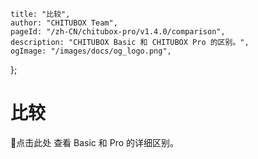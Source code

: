 
	title: "比较",
	author: "CHITUBOX Team",
	pageId: "/zh-CN/chitubox-pro/v1.4.0/comparison",
	description: "CHITUBOX Basic 和 CHITUBOX Pro 的区别。",
	ogImage: "/images/docs/og_logo.png",
};

# 比较

<SpanA href="https://www.chitubox.com/zh-Hans/page/chitubox-vs">📃点击此处</SpanA> 查看 Basic 和 Pro 的详细区别。

